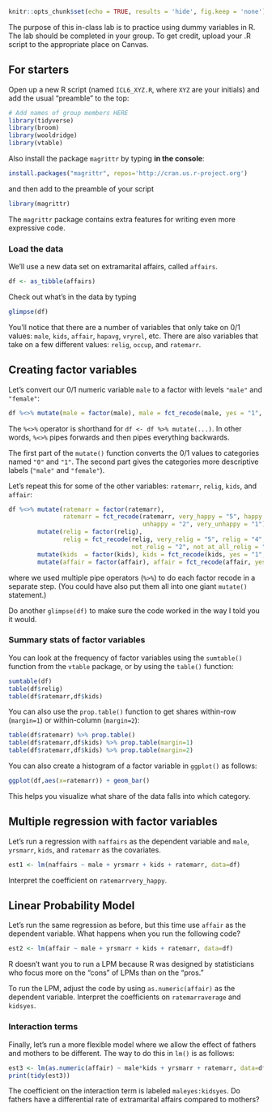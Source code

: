 ```{r setup, include=FALSE}
knitr::opts_chunk$set(echo = TRUE, results = 'hide', fig.keep = 'none')
```

The purpose of this in-class lab is to practice using dummy variables in R. The lab should be completed in your group. To get credit, upload your .R script to the appropriate place on Canvas. 

## For starters
Open up a new R script (named `ICL6_XYZ.R`, where `XYZ` are your initials) and add the usual "preamble" to the top:
```{r message=FALSE, warning=FALSE, paged.print=FALSE}
# Add names of group members HERE
library(tidyverse)
library(broom)
library(wooldridge)
library(vtable)
```

Also install the package `magrittr` by typing **in the console**:
```{r message=FALSE, warning=FALSE, paged.print=FALSE}
install.packages("magrittr", repos='http://cran.us.r-project.org')
```

and then add to the preamble of your script
```{r message=FALSE, warning=FALSE, paged.print=FALSE}
library(magrittr)
```

The `magrittr` package contains extra features for writing even more expressive code.

### Load the data
We'll use a new data set on extramarital affairs, called `affairs`.
```{r}
df <- as_tibble(affairs)
```

Check out what's in the data by typing
```{r}
glimpse(df)
```

You'll notice that there are a number of variables that only take on 0/1 values: `male`, `kids`, `affair`, `hapavg`, `vryrel`, etc. There are also variables that take on a few different values: `relig`, `occup`, and `ratemarr`.

## Creating factor variables
Let's convert our 0/1 numeric variable `male` to a factor with levels `"male"` and `"female"`:
```{r}
df %<>% mutate(male = factor(male), male = fct_recode(male, yes = "1", no = "0"))
```

The `%<>%` operator is shorthand for `df <- df %>% mutate(...)`. In other words, `%<>%` pipes forwards and then pipes everything backwards.

The first part of the `mutate()` function converts the 0/1 values to categories named `"0"` and `"1"`. The second part gives the categories more descriptive labels (`"male"` and `"female"`).

Let's repeat this for some of the other variables: `ratemarr`, `relig`, `kids`, and `affair`:
```{r}
df %<>% mutate(ratemarr = factor(ratemarr), 
               ratemarr = fct_recode(ratemarr, very_happy = "5", happy = "4", average = "3", 
                                     unhappy = "2", very_unhappy = "1")) %>%
        mutate(relig = factor(relig), 
               relig = fct_recode(relig, very_relig = "5", relig = "4", average = "3", 
                                  not_relig = "2", not_at_all_relig = "1")) %>%
        mutate(kids  = factor(kids), kids = fct_recode(kids, yes = "1", no = "0")) %>%
        mutate(affair = factor(affair), affair = fct_recode(affair, yes = "1", no = "0"))
```
where we used multiple pipe operators (`%>%`) to do each factor recode in a separate step. (You could have also put them all into one giant `mutate()` statement.)

Do another `glimpse(df)` to make sure the code worked in the way I told you it would.

### Summary stats of factor variables
You can look at the frequency of factor variables using the `sumtable()` function from the `vtable` package, or by using the `table()` function:
```{r}
sumtable(df)
table(df$relig)
table(df$ratemarr,df$kids)
```

You can also use the `prop.table()` function to get shares within-row (`margin=1`) or within-column (`margin=2`):
```{r}
table(df$ratemarr) %>% prop.table()
table(df$ratemarr,df$kids) %>% prop.table(margin=1)
table(df$ratemarr,df$kids) %>% prop.table(margin=2)
```

You can also create a histogram of a factor variable in `ggplot()` as follows:
```{r}
ggplot(df,aes(x=ratemarr)) + geom_bar()
```
This helps you visualize what share of the data falls into which category.

## Multiple regression with factor variables
Let's run a regression with `naffairs` as the dependent variable and `male`, `yrsmarr`, `kids`, and `ratemarr` as the covariates.
```{r}
est1 <- lm(naffairs ~ male + yrsmarr + kids + ratemarr, data=df)
```

Interpret the coefficient on `ratemarrvery_happy`. 

## Linear Probability Model
Let's run the same regression as before, but this time use `affair` as the dependent variable. What happens when you run the following code?
```{r message=FALSE, warning=FALSE}
est2 <- lm(affair ~ male + yrsmarr + kids + ratemarr, data=df)
```

R doesn't want you to run a LPM because R was designed by statisticians who focus more on the "cons" of LPMs than on the "pros."

To run the LPM, adjust the code by using `as.numeric(affair)` as the dependent variable. Interpret the coefficients on `ratemarraverage` and `kidsyes`.

### Interaction terms
Finally, let's run a more flexible model where we allow the effect of fathers and mothers to be different. The way to do this in `lm()` is as follows:
```{r}
est3 <- lm(as.numeric(affair) ~ male*kids + yrsmarr + ratemarr, data=df)
print(tidy(est3))
```
The coefficient on the interaction term is labeled `maleyes:kidsyes`. Do fathers have a differential rate of extramarital affairs compared to mothers?
